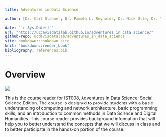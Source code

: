 ```yaml
---
title: Adventures in Data Science

author: [Dr. Carl Stahmer, Dr. Pamela L. Reynolds, Dr. Nick Ulle, Dr. Tyler Shoemaker, Dr. Michele Tobias, Dr. Wesley Brooks, Arthur Koehl, Carrie Alexander, Jared Joseph, Liza Wood]

date: "`r Sys.Date()`"
url: "https://ucdavisdatalab.github.io/adventures_in_data_science/"
github-repo: ucdavisdatalab/adventures_in_data_science
site: bookdown::bookdown_site
knit: "bookdown::render_book"
bibliography: references.bib
---
```


# Overview {-}

![](./img/datalab-logo-full-color-rgb.png)

This is the course reader for IST008, Adventures in Data Science: Social Science Edition. The course is designed to provide students with a basic understanding of computing and network architecture, basic programming skills, and an introduction to common methods in Data Science and Digital Humanities. This course reader provides background information that will help you to better understand the concepts that we will discuss in class and to better participate in the hands-on portion of the course.

